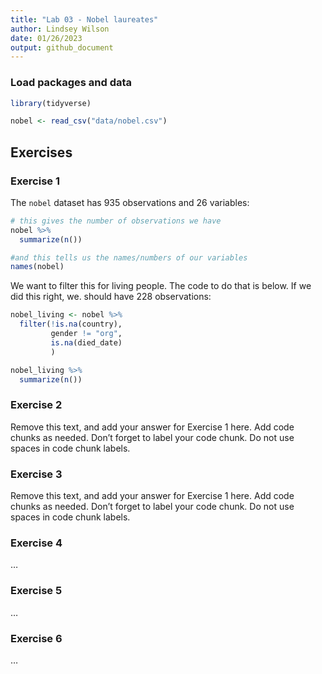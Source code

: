 ```yaml
---
title: "Lab 03 - Nobel laureates"
author: Lindsey Wilson
date: 01/26/2023
output: github_document
---
```


### Load packages and data

```r
library(tidyverse) 
```

```r
nobel <- read_csv("data/nobel.csv")
```

## Exercises

### Exercise 1

The `nobel` dataset has 935 observations and 26 variables:

```r
# this gives the number of observations we have
nobel %>%
  summarize(n())

#and this tells us the names/numbers of our variables
names(nobel)
```

We want to filter this for living people.
The code to do that is below.
If we did this right, we. should have 228 observations:

```r
nobel_living <- nobel %>%
  filter(!is.na(country),
         gender != "org",
         is.na(died_date)
         )

nobel_living %>%
  summarize(n())
```
### Exercise 2

Remove this text, and add your answer for Exercise 1 here.
Add code chunks as needed.
Don't forget to label your code chunk.
Do not use spaces in code chunk labels.

### Exercise 3

Remove this text, and add your answer for Exercise 1 here.
Add code chunks as needed.
Don't forget to label your code chunk.
Do not use spaces in code chunk labels.

### Exercise 4

...

### Exercise 5

...

### Exercise 6

...
